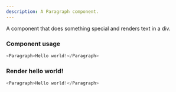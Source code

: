 ```yaml
---
description: A Paragraph component.
---
```



A component that does something special and renders text in a div.

### Component usage
```js
<Paragraph>Hello world!</Paragraph>
```

### Render hello world!

```js live
<Paragraph>Hello world!</Paragraph>
```
